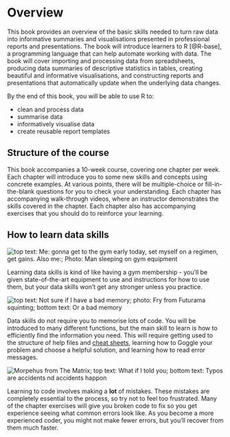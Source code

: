 # Overview {.unnumbered}

This book provides an overview of the basic skills needed to turn raw data into informative summaries and visualisations presented in professional reports and presentations. The book will introduce learners to R [@R-base], a programming language that can help automate working with data. The book will cover importing and processing data from spreadsheets, producing data summaries of descriptive statistics in tables, creating beautiful and informative visualisations, and constructing reports and presentations that automatically update when the underlying data changes.

By the end of this book, you will be able to use R to:

-   clean and process data
-   summarise data
-   informatively visualise data
-   create reusable report templates

## Structure of the course

This book accompanies a 10-week course, covering one chapter per week. Each chapter will introduce you to some new skills and concepts using concrete examples. At various points, there will be multiple-choice or fill-in-the-blank questions for you to check your understanding. Each chapter has accompanying walk-through videos, where an instructor demonstrates the skills covered in the chapter. Each chapter also has accompanying exercises that you should do to reinforce your learning.

## How to learn data skills

::: {.small_right}
<img src="images/memes/gym_sleep.jpg" alt="top text: Me: gonna get to the gym early today, set myself on a regimen, get gains. Also me:; Photo: Man sleeping on gym equipment"/>
:::

Learning data skills is kind of like having a gym membership - you'll be given state-of-the-art equipment to use and instructions for how to use them, but your data skills won't get any stronger unless you practice.

::: {.small_left}
<img src="images/memes/forgetting.jpg" alt="top text: Not sure if I have a bad memory; photo: Fry from Futurama squinting; bottom text: Or a bad memory"/>
:::

Data skills do not require you to memorise lots of code. You will be introduced to many different functions, but the main skill to learn is how to efficiently find the information you need. This will require getting used to the structure of help files and [cheat sheets](https://www.rstudio.com/resources/cheatsheets/){target="_blank"}, learning how to Goggle your problem and choose a helpful solution, and learning how to read error messages.

::: {.small_right}
<img src="images/memes/typos.jpg" alt="Morpehus from The Matrix; top text: What if I told you; bottom text: Typos are accidents nd accidents happon"/>
:::

Learning to code involves making a **lot** of mistakes. These mistakes are completely essential to the process, so try not to feel too frustrated. Many of the chapter exercises will give you broken code to fix so you get experience seeing what common errors look like. As you become a more experienced coder, you might not make fewer errors, but you'll recover from them much faster.
